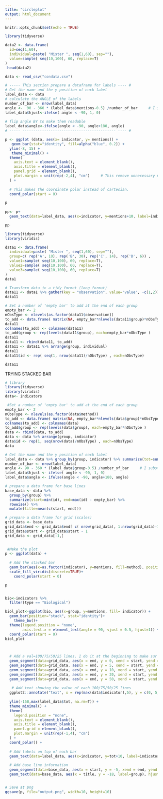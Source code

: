```yaml
---
title: "circleplot"
output: html_document
---
```


```r
knitr::opts_chunk$set(echo = TRUE)
```

```r
library(tidyverse)
```

```r
data2 <- data.frame(
  id=seq(1,60),
  individual=paste( "Mister ", seq(1,60), sep=""),
  value=sample( seq(10,100), 60, replace=T)
)
 head(data2)
```



```r
data <- read_csv("condata.csv")

# ----- This section prepare a dataframe for labels ---- #
# Get the name and the y position of each label
label_data <- data
# calculate the ANGLE of the labels
number_of_bar <- nrow(label_data)
angle <-  90 - 360 * (label_data$mentions-0.5) /number_of_bar     # I substract 0.5 because the letter must have the angle of the center of the bars. Not extreme right(1) or extreme left (0)
label_data$hjust<-ifelse( angle < -90, 1, 0)
 
# flip angle BY to make them readable
label_data$angle<-ifelse(angle < -90, angle+180, angle)
# ----- ------------------------------------------- ---- #

p <- ggplot (data, aes(x= indicator, y= mentions)) +
   geom_bar(stat="identity", fill=alpha("blue", 0.2)) +
  ylim(-8, 15) +
   theme_minimal() +
  theme(
    axis.text = element_blank(),
    axis.title = element_blank(),
    panel.grid = element_blank(),
    plot.margin = unit(rep(-2,4), "cm")     # This remove unnecessary margin around plot
  ) +
  
  # This makes the coordinate polar instead of cartesian.
  coord_polar(start = 0)

p
 
pp<- p+
  geom_text(data=label_data, aes(x=indicator, y=mentions+10, label=individual, hjust=hjust), color="black", fontface="bold",alpha=0.6, size=2.5, angle= label_data$angle, inherit.aes = FALSE ) 

pp
```
```r
library(tidyverse)
library(viridis)

```

```r
data1 <- data.frame(
  individual=paste( "Mister ", seq(1,60), sep=""),
  group=c( rep('A', 10), rep('B', 30), rep('C', 14), rep('D', 6)) ,
  value1=sample( seq(10,100), 60, replace=T),
  value2=sample( seq(10,100), 60, replace=T),
  value3=sample( seq(10,100), 60, replace=T)
)
data1

# Transform data in a tidy format (long format)
data11 <- data1 %>% gather(key = "observation", value="value", -c(1,2)) 
data11

# Set a number of 'empty bar' to add at the end of each group
empty_bar <- 2
nObsType <- nlevels(as.factor(data11$observation))
to_add <- data.frame( matrix(NA, empty_bar*nlevels(data11$group)*nObsType, ncol(data11)) )
data11
colnames(to_add) <- colnames(data11)
to_add$group <- rep(levels(data11$group), each=empty_bar*nObsType )
data11
data11 <- rbind(data11, to_add)
data11 <- data11 %>% arrange(group, individual)
data11
data11$id <- rep( seq(1, nrow(data11)/nObsType) , each=nObsType)

data11
```


TRYING STACKED BAR 

```r
# library
library(tidyverse)
library(viridis)
data<- indicators

```

```r
 #Set a number of 'empty bar' to add at the end of each group
empty_bar <- 2
nObsType <- nlevels(as.factor(data$method))
to_add <- data.frame( matrix(NA, empty_bar*nlevels(data$group)*nObsType, ncol(data)) )
colnames(to_add) <- colnames(data)
to_add$group <- rep(levels(data$group), each=empty_bar*nObsType )
data <- rbind(data, to_add)
data <- data %>% arrange(group, indicator)
data$id <- rep(1, seq(nrow(data)/nObsType) , each=nObsType)
data
```


```r
# Get the name and the y position of each label
label_data <- data %>% group_by(group, indicator) %>% summarize(tot=sum(value))
number_of_bar <- nrow(label_data)
angle <- 90 - 360 * (label_data$group-0.5) /number_of_bar     # I substract 0.5 because the letter must have the angle of the center of the bars. Not extreme right(1) or extreme left (0)
label_data$hjust <- ifelse( angle < -90, 1, 0)
label_data$angle <- ifelse(angle < -90, angle+180, angle)
```


```r
# prepare a data frame for base lines
base_data <- data %>% 
  group_by(group) %>% 
  summarize(start=min(id), end=max(id) - empty_bar) %>% 
  rowwise() %>% 
  mutate(title=mean(c(start, end)))
```

```r
# prepare a data frame for grid (scales)
grid_data <- base_data
grid_data$end <- grid_data$end[ c( nrow(grid_data), 1:nrow(grid_data)-1)] + 1
grid_data$start <- grid_data$start - 1
grid_data <- grid_data[-1,]
 
```

```r
 #Make the plot
p <- ggplot(data) +      
  
  # Add the stacked bar
  geom_bar(aes(x=as.factor(indicator), y=mentions, fill=method), position="stack", stat="identity", alpha=0.5) +
  scale_fill_viridis(discrete=TRUE)+
    coord_polar(start = 0)

p


bio<-indicators %>% 
  filter(type == "Biological")

biol_plot<-ggplot(bio, aes(x=group, y=mentions, fill= indicator)) +
  geom_bar(position="stack", stat="identity")+ 
    theme_bw()+
  theme(legend.position = "none",
        axis.text.x = element_text(angle = 90, vjust = 0.5, hjust=1)) + 
  coord_polar(start = 0)
biol_plot


  
  # Add a val=100/75/50/25 lines. I do it at the beginning to make sur barplots are OVER it.
  geom_segment(data=grid_data, aes(x = end, y = 0, xend = start, yend = 0), colour = "grey", alpha=1, size=0.3 , inherit.aes = FALSE ) +
  geom_segment(data=grid_data, aes(x = end, y = 5, xend = start, yend = 5), colour = "grey", alpha=1, size=0.3 , inherit.aes = FALSE ) +
  geom_segment(data=grid_data, aes(x = end, y = 10, xend = start, yend = 10), colour = "grey", alpha=1, size=0.3 , inherit.aes = FALSE ) +
  geom_segment(data=grid_data, aes(x = end, y = 20, xend = start, yend = 20), colour = "grey", alpha=1, size=0.3 , inherit.aes = FALSE ) +
  geom_segment(data=grid_data, aes(x = end, y = 50, xend = start, yend = 50), colour = "grey", alpha=1, size=0.3 , inherit.aes = FALSE ) +
  
   # Add text showing the value of each 100/75/50/25 lines
  ggplot2::annotate("text", x = rep(max(data$indicator),5), y = c(0, 5, 10, 20, 50), label = c("0", "5", "10", "20", "50") , color="grey", size=6 , angle=0, fontface="bold", hjust=1) +
  
  ylim(-150,max(label_data$tot, na.rm=T)) +
  theme_minimal() +
  theme(
    legend.position = "none",
    axis.text = element_blank(),
    axis.title = element_blank(),
    panel.grid = element_blank(),
    plot.margin = unit(rep(-1,4), "cm") 
  ) +
  coord_polar() +
  
  # Add labels on top of each bar
  geom_text(data=label_data, aes(x=indicator, y=tot+10, label=indicator, hjust=hjust), color="black", fontface="bold",alpha=0.6, size=5, angle= label_data$angle, inherit.aes = FALSE ) +
  
  # Add base line information
  geom_segment(data=base_data, aes(x = start, y = -5, xend = end, yend = -5), colour = "black", alpha=0.8, size=0.6 , inherit.aes = FALSE )  +
  geom_text(data=base_data, aes(x = title, y = -18, label=group), hjust=c(1,1,0,0), colour = "black", alpha=0.8, size=4, fontface="bold", inherit.aes = FALSE)


# Save at png
ggsave(p, file="output.png", width=10, height=10)

  
```

